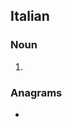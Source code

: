 ==Italian==

===Noun===
{{head|it|noun form|g=m}}

# {{plural of|it|contadino}}

===Anagrams===
* {{anagrams|it|a=acdiinnot|incitando}}